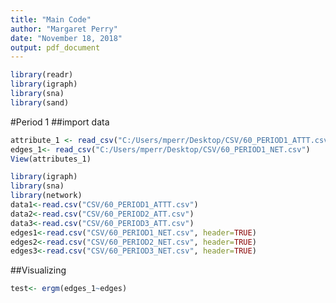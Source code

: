 ```yaml
---
title: "Main Code"
author: "Margaret Perry"
date: "November 18, 2018"
output: pdf_document
---
```


```r
library(readr)
library(igraph)
library(sna)
library(sand)
```
#Period 1
##import data 
```r
attribute_1 <- read_csv("C:/Users/mperr/Desktop/CSV/60_PERIOD1_ATTT.csv")
edges_1<- read_csv("C:/Users/mperr/Desktop/CSV/60_PERIOD1_NET.csv")
View(attributes_1)
```

```r
library(igraph)
library(sna)
library(network)
data1<-read.csv("CSV/60_PERIOD1_ATTT.csv")
data2<-read.csv("CSV/60_PERIOD2_ATT.csv")
data3<-read.csv("CSV/60_PERIOD3_ATT.csv")
edges1<-read.csv("CSV/60_PERIOD1_NET.csv", header=TRUE)
edges2<-read.csv("CSV/60_PERIOD2_NET.csv", header=TRUE)
edges3<-read.csv("CSV/60_PERIOD3_NET.csv", header=TRUE)
```

##Visualizing 

```r
test<- ergm(edges_1~edges)
```